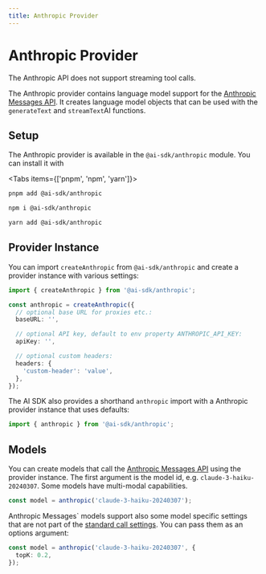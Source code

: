 ```yaml
---
title: Anthropic Provider
---
```



# Anthropic Provider

<Callout>The Anthropic API does not support streaming tool calls.</Callout>

The Anthropic provider contains language model support for the [Anthropic Messages API](https://docs.anthropic.com/claude/reference/messages_post).
It creates language model objects that can be used with the `generateText` and `streamText`AI functions.

## Setup

The Anthropic provider is available in the `@ai-sdk/anthropic` module. You can install it with

<Tabs items={['pnpm', 'npm', 'yarn']}>
  <Tab>

```bash
pnpm add @ai-sdk/anthropic
```

   </Tab>
  <Tab>
  
```bash 
npm i @ai-sdk/anthropic
```
  
  </Tab>
  <Tab>
  
```bash 
yarn add @ai-sdk/anthropic 
```
  
  </Tab>
</Tabs>

## Provider Instance

You can import `createAnthropic` from `@ai-sdk/anthropic` and create a provider instance with various settings:

```ts
import { createAnthropic } from '@ai-sdk/anthropic';

const anthropic = createAnthropic({
  // optional base URL for proxies etc.:
  baseURL: '',

  // optional API key, default to env property ANTHROPIC_API_KEY:
  apiKey: '',

  // optional custom headers:
  headers: {
    'custom-header': 'value',
  },
});
```

The AI SDK also provides a shorthand `anthropic` import with a Anthropic provider instance that uses defaults:

```ts
import { anthropic } from '@ai-sdk/anthropic';
```

## Models

You can create models that call the [Anthropic Messages API](https://docs.anthropic.com/claude/reference/messages_post) using the provider instance.
The first argument is the model id, e.g. `claude-3-haiku-20240307`.
Some models have multi-modal capabilities.

```ts
const model = anthropic('claude-3-haiku-20240307');
```

Anthropic Messages` models support also some model specific settings that are not part of the [standard call settings](/docs/ai-core/settings).
You can pass them as an options argument:

```ts
const model = anthropic('claude-3-haiku-20240307', {
  topK: 0.2,
});
```
